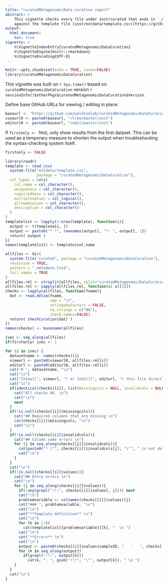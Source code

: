 ```yaml
---
title: "curatedMetagenomicData curation report"
abstract: >
    This vignette checks every file under inst/curated that ends in `_metadata.tsv`
    against the template file [inst/extdata/template.csv](https://github.com/waldronlab/curatedMetagenomicDataCuration/blob/master/inst/extdata/template.csv), and shows problems found. Two types of errors can appear: 1) A "column name error" means a column name is not found at all in [template.csv](https://github.com/waldronlab/curatedMetagenomicDataCuration/blob/master/inst/extdata/template.csv). 2) An "entry error" means at least one value in a column does not match the rules defined for that column. This script will list the illegal values next to the row name they were found in. Entries are checked against the following rules: a) *uniqueness* - if "non-unique", then duplicate are allowed in the column, if "unique", then each duplicated value is an error and will be listed. b) *requiredness* - if "optional" then **NA** values are allowed, if "required" then any **NA** value is an error. c) *multiplevalues* - if TRUE, then multiple semicolon-separated are allowed in a single cell, if FALSE, no semicolon is allowed. d) *allowedvalues* is a regular expression definining legal values. These are assumed to be POSIX 1003.2 extended regular expressions (see `?grep`). Finally, the [template file](https://github.com/waldronlab/curatedMetagenomicDataCuration/blob/master/inst/extdata/template.csv) contains a free-form "description" field explaining what that column should contain, sometimes including units of measurement. The source repository for this document is https://github.com/waldronlab/curatedMetagenomicDataCuration.
output: 
  html_document:
    toc: true
vignette: >
    %\VignetteIndexEntry{curatedMetagenomicDataCuration}
    %\VignetteEngine{knitr::rmarkdown}
    %\VignetteEncoding{UTF-8}
---
```


```r
knitr::opts_chunk$set(echo = TRUE, cache=FALSE)
library(curatedMetagenomicDataCuration)
```

This vignette was built on `r Sys.time()` based on `curatedMetagenomicDataCuration` version `r sessionInfo()$otherPkgs$curatedMetagenomicDataCuration$Version`.

Define base GitHub URLs for viewing / editing in place:
```r
baseurl <- "https://github.com/waldronlab/curatedMetagenomicDataCuration"
viewurl0 <- paste0(baseurl, "/tree/master/inst")
editurl0 <- paste0(baseurl, "/edit/master/inst")
```


If `firstonly <- TRUE`, only show results from the first dataset. This can be used as a temporary measure to shorten the output when troubleshooting the syntax-checking system itself. 
```r
firstonly <- FALSE
```

```r
library(readr)
template <- read_csv(
  system.file("extdata/template.csv",
              package = "curatedMetagenomicDataCuration"),
  col_types = cols(
    col.name = col_character(),
    uniqueness = col_character(),
    requiredness = col_character(),
    multiplevalues = col_logical(),
    allowedvalues = col_character(),
    description = col_character()
  )
)
templatelist <- lapply(1:nrow(template), function(i){
  output <- t(template[i, ])
  output <- paste0("* *", rownames(output), "*: ", output[, 1])
  return( output )
})
names(templatelist) <- template$col.name
```

```r
allfiles <- dir(
  system.file("curated", package = "curatedMetagenomicDataCuration"),
  recursive = TRUE,
  pattern = "_metadata.tsv$",
  full.names = TRUE
)
allfiles.rel <- strsplit(allfiles, split="curatedMetagenomicDataCuration")
allfiles.rel <- sapply(allfiles.rel, function(x) x[[2]])
checks <- lapply(allfiles, function(fname){
  dat <- read.delim(fname, 
                    sep = "\t", 
                    stringsAsFactors = FALSE, 
                    na.strings = c("NA"),
                    check.names=FALSE)
  return( checkCuration(dat) )
})
names(checks) <- basename(allfiles)
```

```r
ivec <- seq_along(allfiles)
if(firstonly) ivec <- 1

for (i in ivec) {
  datasetname <- names(checks)[i]
  viewurl <- paste0(viewurl0, allfiles.rel[i])
  editurl <- paste0(editurl0, allfiles.rel[i])
  cat("# ", datasetname, "\n")
  cat("\n")
  cat("[View](", viewurl, ") or [edit](", editurl, ") this file directly on github.com. \n")
  cat("\n")
  if(identical(checks[[i]], list(missingcols = NULL, invalidcols = NULL, values = NULL))){
    cat("All checks OK. \n")
    cat("\n")
    next
  }
  if(!is.null(checks[[i]]$missingcols)){
    cat("## Required columns that are missing \n")
    cat(checks[[i]]$missingcols, "\n")
    cat("\n")
  }
  if(!is.null(checks[[i]]$invalidcols)){
    cat("## Column name errors \n")
    for (j in seq_along(checks[[i]]$invalidcols)){
      cat(paste0("* \"", checks[[i]]$invalidcols[j], "\"", " is not defined in the template. \n"))
      cat("\n")
    }
  }
  cat("\n")
  if(!is.null(checks[[i]]$values)){
    cat("## Entry errors \n")
    cat("\n")
    for (j in seq_along(checks[[i]]$values)){
      if(!any(grepl("!!!", checks[[i]]$values[, j]))) next
      cat("\n")
      problemvariable <- colnames(checks[[i]]$values)[j]
      cat("### ", problemvariable, "\n")
      cat("\n")
      cat("**Template definition** \n")
      cat("\n")
      for (k in 2:6)
        cat(templatelist[[problemvariable]][k], "  \n ")
      cat("\n")
      cat("**Errors** \n")
      cat("\n")
      output <- paste0(checks[[i]]$values$sampleID, "   :   ", checks[[i]]$values[, j])
      for (k in seq_along(output))
        if(grepl("!!!", output[k]))
          cat(k, ". ", gsub("!!!", "\"", output[k]), " \n ")
    }
  }
  cat("\n")
}
```
